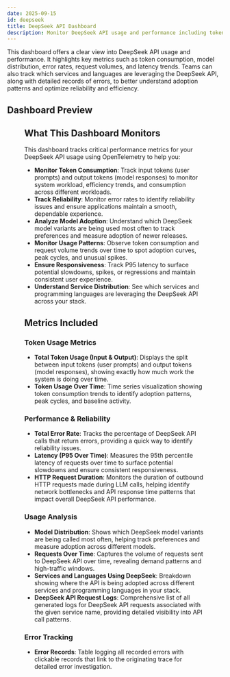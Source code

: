 ```yaml
---
date: 2025-09-15
id: deepseek
title: DeepSeek API Dashboard
description: Monitor DeepSeek API usage and performance including token consumption, model distribution, error rates, request volumes, and latency trends for optimal AI workload observability.
---
```


This dashboard offers a clear view into DeepSeek API usage and performance. It highlights key metrics such as token consumption, model distribution, error rates, request volumes, and latency trends. Teams can also track which services and languages are leveraging the DeepSeek API, along with detailed records of errors, to better understand adoption patterns and optimize reliability and efficiency.

## Dashboard Preview

<Figure src="/img/docs/dashboards/dashboard-templates/deepseek-dashboard.webp" alt="DeepSeek Dashboard" caption="DeepSeek API Dashboard Template" />

<div className="flex justify-center">
  <DashboardActions 
    dashboardJsonUrl="https://raw.githubusercontent.com/SigNoz/dashboards/refs/heads/main/deepseek/deepseek-dashboard.json"
    dashboardName=""
  />
</div>

## What This Dashboard Monitors

This dashboard tracks critical performance metrics for your DeepSeek API usage using OpenTelemetry to help you:

- **Monitor Token Consumption**: Track input tokens (user prompts) and output tokens (model responses) to monitor system workload, efficiency trends, and consumption across different workloads.
- **Track Reliability**: Monitor error rates to identify reliability issues and ensure applications maintain a smooth, dependable experience.
- **Analyze Model Adoption**: Understand which DeepSeek model variants are being used most often to track preferences and measure adoption of newer releases.
- **Monitor Usage Patterns**: Observe token consumption and request volume trends over time to spot adoption curves, peak cycles, and unusual spikes.
- **Ensure Responsiveness**: Track P95 latency to surface potential slowdowns, spikes, or regressions and maintain consistent user experience.
- **Understand Service Distribution**: See which services and programming languages are leveraging the DeepSeek API across your stack.

## Metrics Included

### Token Usage Metrics
- **Total Token Usage (Input & Output)**: Displays the split between input tokens (user prompts) and output tokens (model responses), showing exactly how much work the system is doing over time.
- **Token Usage Over Time**: Time series visualization showing token consumption trends to identify adoption patterns, peak cycles, and baseline activity.

### Performance & Reliability
- **Total Error Rate**: Tracks the percentage of DeepSeek API calls that return errors, providing a quick way to identify reliability issues.
- **Latency (P95 Over Time)**: Measures the 95th percentile latency of requests over time to surface potential slowdowns and ensure consistent responsiveness.
- **HTTP Request Duration**: Monitors the duration of outbound HTTP requests made during LLM calls, helping identify network bottlenecks and API response time patterns that impact overall DeepSeek API performance.

### Usage Analysis
- **Model Distribution**: Shows which DeepSeek model variants are being called most often, helping track preferences and measure adoption across different models.
- **Requests Over Time**: Captures the volume of requests sent to DeepSeek API over time, revealing demand patterns and high-traffic windows.
- **Services and Languages Using DeepSeek**: Breakdown showing where the API is being adopted across different services and programming languages in your stack.
- **DeepSeek API Request Logs**: Comprehensive list of all generated logs for DeepSeek API requests associated with the given service name, providing detailed visibility into API call patterns.

### Error Tracking
- **Error Records**: Table logging all recorded errors with clickable records that link to the originating trace for detailed error investigation.